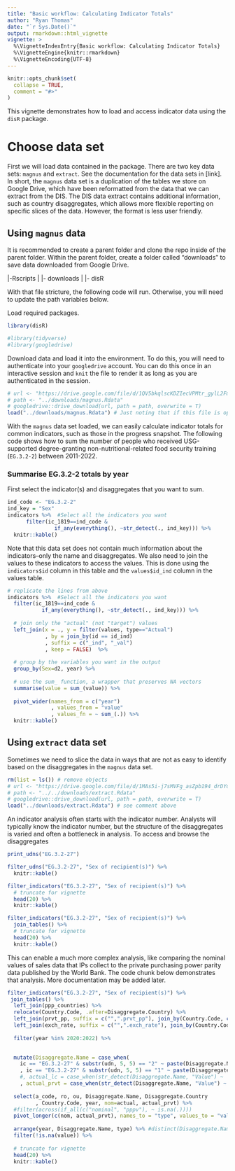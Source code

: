 ```yaml
---
title: "Basic workflow: Calculating Indicator Totals"
author: "Ryan Thomas"
date: "`r Sys.Date()`"
output: rmarkdown::html_vignette
vignette: >
  %\VignetteIndexEntry{Basic workflow: Calculating Indicator Totals}
  %\VignetteEngine{knitr::rmarkdown}
  %\VignetteEncoding{UTF-8}
---
```


```r
knitr::opts_chunk$set(
  collapse = TRUE,
  comment = "#>"
)
```

This vignette demonstrates how to load and access indicator data using the `disR` package. 

# Choose data set

First we will load data contained in the package. There are two key data sets: `magnus` and `extract`. See the documentation for the data sets in [link]. In short, the `magnus` data set is a duplication of the tables we store on Google Drive, which have been reformatted from the data that we can extract from the DIS. The DIS data extract contains additional information, such as country disaggregates, which allows more flexible reporting on specific slices of the data. However, the format is less user friendly.

## Using `magnus` data
It is recommended to create a parent folder and clone the repo inside of the parent folder. Within the parent folder, create a folder called "downloads" to save data downloaded from Google Drive.

|-Rscripts
| |- downloads
| |- disR

With that file stricture, the following code will run. Otherwise, you will need to update the path variables below.

Load required packages.
```r
library(disR)

#library(tidyverse)
#library(googledrive)
```

Download data and load it into the environment. To do this, you will need to authenticate into your `googledrive` account. You can do this once in an interactive session and `knit` the file to render it as long as you are authenticated in the session.
```r
# url <- "https://drive.google.com/file/d/1QV5bkqlscKDZIecVPMtr_gylL2FmujKc/view?usp=drive_link"
# path <- "../downloads/magnus.Rdata"
# googledrive::drive_download(url, path = path, overwrite = T)
load("../downloads/magnus.Rdata") # Just noting that if this file is opened from the vignettes folder and no directory is defined, the folder will become the director and the file name won't work, so you need to remove a level or set a pointer up to the next folder level
```

With the `magnus` data set loaded, we can easily calculate indicator totals for common indicators, such as those in the progress snapshot. The following code shows how to sum the number of people who received USG-supported degree-granting non-nutritional-related food security training (`EG.3.2-2`) between 2011-2022.

### Summarise EG.3.2-2 totals by year
First select the indicator(s) and disaggregates that you want to sum.
```r
ind_code <- "EG.3.2-2"
ind_key = "Sex"
indicators %>%  #Select all the indicators you want
      filter(ic_1819==ind_code &
               if_any(everything(), ~str_detect(., ind_key))) %>%
  knitr::kable()
```

Note that this data set does not contain much information about the indicators--only the name and disaggregates. We also need to join the values to these indicators to access the values. This is done using the `indicators$id` column in this table and the `values$id_ind` column in the values table.

```r
# replicate the lines from above
indicators %>%  #Select all the indicators you want
  filter(ic_1819==ind_code &
           if_any(everything(), ~str_detect(., ind_key))) %>% 
  
  # join only the "actual" (not "target") values
  left_join(x = ., y = filter(values, type=="Actual")
            , by = join_by(id == id_ind)
            , suffix = c("_ind", "_val")
            , keep = FALSE)  %>% 
  
  # group by the variables you want in the output
  group_by(Sex=d2, year) %>%
  
  # use the sum_ function, a wrapper that preserves NA vectors
  summarise(value = sum_(value)) %>% 
  
  pivot_wider(names_from = c("year")
              , values_from = "value"
              , values_fn = ~ sum_(.)) %>%
  knitr::kable()
```

## Using `extract` data set
Sometimes we need to slice the data in ways that are not as easy to identify based on the disaggregates in the `magnus` data set. 

```r
rm(list = ls()) # remove objects
# url <- "https://drive.google.com/file/d/1MAs5i-j7sMVFg_asZpb194_drDYdaxXS/view?usp=drive_link"
# path <- "../../downloads/extract.Rdata"
# googledrive::drive_download(url, path = path, overwrite = T)
load("../downloads/extract.Rdata") # see comment above
```

An indicator analysis often starts with the indicator number. Analysts will typically know the indicator number, but the structure of the disaggregates is varied and often a bottleneck in analysis. To access and browse the disaggregates
```r
print_udns("EG.3.2-27") 
```


```r
filter_udns("EG.3.2-27", "Sex of recipient(s)") %>%
  knitr::kable()
```


```r
filter_indicators("EG.3.2-27", "Sex of recipient(s)") %>%
  # truncate for vignette
  head(20) %>%
  knitr::kable()
```


```r
filter_indicators("EG.3.2-27", "Sex of recipient(s)") %>% 
  join_tables() %>%
  # truncate for vignette
  head(20) %>%
  knitr::kable()
```

This can enable a much more complex analysis, like comparing the nominal values of sales data that IPs collect to the private purchasing power parity data published by the World Bank. The code chunk below demonstrates that analysis. More documentation may be added later.
```r
filter_indicators("EG.3.2-27", "Sex of recipient(s)") %>% 
 join_tables() %>%
  left_join(ppp_countries) %>% 
  relocate(Country.Code, .after=Disaggregate.Country) %>% 
  left_join(prvt_pp, suffix = c("",".prvt_pp"), join_by(Country.Code, closest(year >= year))) %>% 
  left_join(exch_rate, suffix = c("",".exch_rate"), join_by(Country.Code, closest(year >= year))) %>% 
  
  filter(year %in% 2020:2022) %>%
  

  mutate(Disaggregate.Name = case_when(
    ic == "EG.3.2-27" & substr(udn, 5, 5) == "2" ~ paste(Disaggregate.Name, "Number")
    , ic == "EG.3.2-27" & substr(udn, 5, 5) == "1" ~ paste(Disaggregate.Name, "Value"))
    #, actual_lc = case_when(str_detect(Disaggregate.Name, "Value") ~  actual * exch_rate)
    , actual_prvt = case_when(str_detect(Disaggregate.Name, "Value") ~ actual * (exch_rate / prvt_pp))) %>%
  
  select(a_code, ro, ou, Disaggregate.Name, Disaggregate.Country
         , Country.Code, year, nom=actual, actual_prvt) %>%
  #filter(across(if_all(c("nominal", "pppv"), ~ is.na(.))))
  pivot_longer(c(nom, actual_prvt), names_to = "type", values_to = "value") %>%
  
  arrange(year, Disaggregate.Name, type) %>% #distinct(Disaggregate.Name, type)
  filter(!is.na(value)) %>%
  
  # truncate for vignette
  head(20) %>%
  knitr::kable()

```


